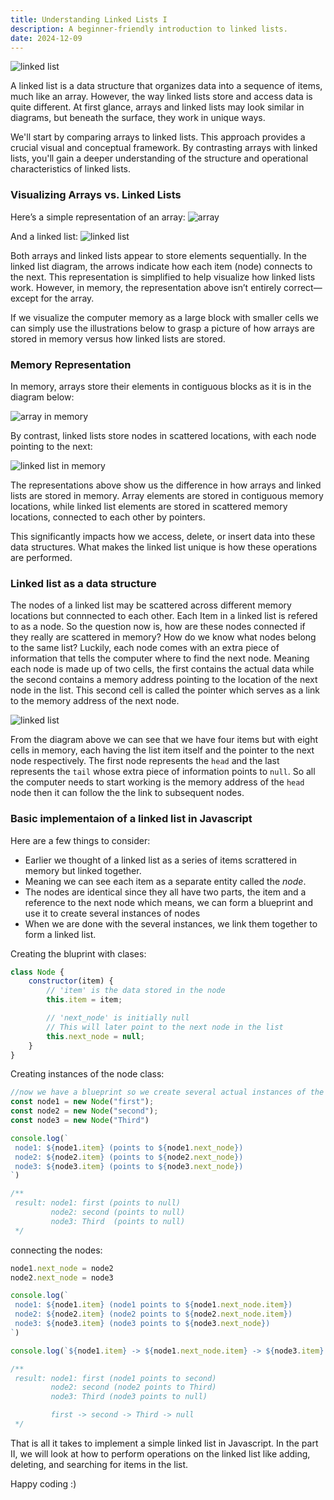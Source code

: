 ```yaml
---
title: Understanding Linked Lists I
description: A beginner-friendly introduction to linked lists.
date: 2024-12-09
---
```


![linked list](https://res.cloudinary.com/daqo7qgci/image/upload/v1734487605/linkedlistedited_v6gggt.png)

A linked list is a data structure that organizes data into a sequence of items, much like an array. However, the way linked lists store and access data is quite different. At first glance, arrays and linked lists may look similar in diagrams, but beneath the surface, they work in unique ways.

We'll start by comparing arrays to linked lists. This approach provides a crucial visual and conceptual framework. By contrasting arrays with linked lists, you'll gain a deeper understanding of the structure and operational characteristics of linked lists.


### Visualizing Arrays vs. Linked Lists

Here’s a simple representation of an array:
![array](https://res.cloudinary.com/daqo7qgci/image/upload/v1734489484/array_ysepdl.png)

And a linked list:
![linked list](https://res.cloudinary.com/daqo7qgci/image/upload/v1734489271/linked_nbfjh1.avif)

Both arrays and linked lists appear to store elements sequentially. In the linked list diagram, the arrows indicate how each item (node) connects to the next. This representation is simplified to help visualize how linked lists work. However, in memory, the representation above isn’t entirely correct—except for the array.

If we visualize the computer memory as a large block with smaller cells we can simply use the illustrations below to grasp a picture of how arrays are stored in memory versus how linked lists are stored.

### Memory Representation

In memory, arrays store their elements in contiguous blocks as it is in the diagram below:

![array in memory](https://res.cloudinary.com/daqo7qgci/image/upload/v1734488540/s_xvfoja.png)

By contrast, linked lists store nodes in scattered locations, with each node pointing to the next:

![linked list in memory](https://res.cloudinary.com/daqo7qgci/image/upload/v1734489034/s_t9glqv.png)

The representations above show us the difference in how arrays and linked lists are stored in memory. Array elements are  stored  in contiguous memory locations, while linked list elements are stored in scattered memory locations, connected to each other by pointers.

This significantly impacts how we access, delete, or insert data into these data structures. What makes the linked list unique is how these operations are performed.

### Linked list as a data structure

The nodes of a linked list may be scattered across different memory locations but connnected to each other. Each Item in a linked list is refered to as a node. So the question now is, how are these nodes connected if they really are scattered in memory? How do we know what nodes belong to the same list?
Luckily, each node comes with an extra piece of information that tells the computer where to find the next node. Meaning each node is made up of two cells, the first contains the actual data while the second contains a memory address pointing to the location of the next node in the list. This second cell is called the pointer which serves as a link to the memory address of the next node.

![linked list](https://res.cloudinary.com/daqo7qgci/image/upload/v1734357222/linked-list_gnzcyp.png)

From the diagram above we can see that we have four items but with eight cells in memory, each having the list item itself and the pointer to the next node respectively. The first node represents the `head` and the last represents the `tail` whose extra piece of information points to `null`. So all the computer needs to start working is the memory address of the `head` node then it can follow the the link to subsequent nodes.

### Basic implementaion of a linked list in Javascript

Here are a few things to consider:
- Earlier we thought of a linked list as a series of items scrattered in memory but linked together.
- Meaning we can see each item as a separate entity called the *node*.
- The nodes are identical since they all have two parts, the item and a reference to the next node which means, we can form a blueprint and use it to create several instances of nodes
- When we are done with the several instances, we link them together to form a linked list.

Creating the bluprint with clases:
```js
class Node {
    constructor(item) {
        // 'item' is the data stored in the node
        this.item = item;

        // 'next_node' is initially null
        // This will later point to the next node in the list
        this.next_node = null;
    }
}
```

Creating instances of the node class:

```js
//now we have a blueprint so we create several actual instances of the blueprint scatered in memory
const node1 = new Node("first");
const node2 = new Node("second");
const node3 = new Node("Third")

console.log(`
 node1: ${node1.item} (points to ${node1.next_node})
 node2: ${node2.item} (points to ${node2.next_node})
 node3: ${node3.item} (points to ${node3.next_node})
`)

/**
 result: node1: first (points to null)
         node2: second (points to null)
         node3: Third  (points to null)
 */

```

connecting the nodes:

```js
node1.next_node = node2
node2.next_node = node3

console.log(`
 node1: ${node1.item} (node1 points to ${node1.next_node.item})
 node2: ${node2.item} (node2 points to ${node2.next_node.item})
 node3: ${node3.item} (node3 points to ${node3.next_node})
`)

console.log(`${node1.item} -> ${node1.next_node.item} -> ${node3.item} -> ${node3.next_node}`)

/**
 result: node1: first (node1 points to second)
         node2: second (node2 points to Third)
         node3: Third (node3 points to null)

         first -> second -> Third -> null
 */
```

That is all it takes to implement a simple linked list in Javascript. In the part II, we will look at how to perform operations on the linked list like adding, deleting, and searching for items in the list.

Happy coding :)
